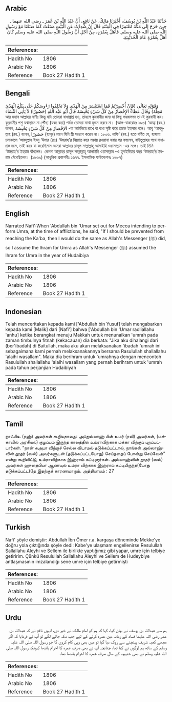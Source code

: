 ## Arabic


<div dir="rtl" lang="ar" style={{fontSize:'larger',backgroundColor:'#f8f9fa',padding:20}}>
حَدَّثَنَا عَبْدُ اللَّهِ بْنُ يُوسُفَ، أَخْبَرَنَا مَالِكٌ، عَنْ نَافِعٍ، أَنَّ عَبْدَ اللَّهِ بْنَ عُمَرَ ـ رضى الله عنهما ـ حِينَ خَرَجَ إِلَى مَكَّةَ مُعْتَمِرًا فِي الْفِتْنَةِ قَالَ إِنْ صُدِدْتُ عَنِ الْبَيْتِ صَنَعْتُ كَمَا صَنَعْنَا مَعَ رَسُولِ اللَّهِ صلى الله عليه وسلم‏.‏ فَأَهَلَّ بِعُمْرَةٍ، مِنْ أَجْلِ أَنَّ رَسُولَ اللَّهِ صلى الله عليه وسلم كَانَ أَهَلَّ بِعُمْرَةٍ عَامَ الْحُدَيْبِيَةِ‏.‏
</div>
<div style={{backgroundColor:'#f8f9fa',padding:20, marginBottom: 10}}><table> <thead> <tr> <th>References:</th> <th></th> </tr> </thead> <tbody><tr><td>Hadith No</td><td>1806</td></tr><tr><td>Arabic No</td><td>1806</td></tr><tr><td>Reference</td><td>Book 27 Hadith 1</td></tr></tbody></table></div>

## Bengali


<div dir="ltr" lang="bn" style={{fontSize:'larger',backgroundColor:'#f8f9fa',padding:20}}>
وَقَوْلِهِ تَعَالَى (فَإِنْ أُحْصِرْتُمْ فَمَا اسْتَيْسَرَ مِنْ الْهَدْيِ وَلاَ تَحْلِقُوا رُءُوسَكُمْ حَتَّى يَبْلُغَ الْهَدْيُ مَحِلَّهُ) وَقَالَ عَطَاءٌ الإِحْصَارُ مِنْ كُلِّ شَيْءٍ يَحْبِسُهُ قَالَ أَبُو عَبْد اللهِ (حَصُورًا) لاَ يَأْتِي النِّسَاءَ আর মহান আল্লাহর বাণীঃ কিন্তু যদি তোমরা বাধাপ্রাপ্ত হও, তাহলে কুরবানীর জন্য যা কিছু সহজলভ্য তা-ই কুরবানী কর। কুরবানীর পশু যথাস্থানে না পৌঁছা (যবহ করা) পর্যন্ত তোমরা মাথা মুন্ডন করবে না। (আল-বাকারাহঃ ১৯৬) ‘আত্বা (রহ.) বলেন, الإحْصَارُ مِنْ كُلِّ شَيْءٍ يَحْبِسُهُ -যা আটকিয়ে রাখে বা বাধা সৃষ্টি করে তাকে ইহসার বলে। আবূ ‘আবদুল্লাহ (রহ.) বলেন, حَصُورًا (হাসূর) মানে যিনি স্ত্রী সম্ভোগ করেন না। ১৮০৬. নাফি‘ (রহ.) হতে বর্ণিত যে, হাঙ্গামা চলাকালে ‘আবদুল্লাহ ইবনু ‘উমার (রাঃ) ‘উমরাহ’র নিয়্যাত করে মক্কায় রওয়ানা হবার পর বললেন, বাইতুল্লাহর পথে বাধাগ্রস্ত হলে, তাই করব যা করেছিলাম আমরা আল্লাহর রাসূল সাল্লাল্লাহু আলাইহি ওয়াসাল্লাম -এর সঙ্গে। তাই তিনি ‘উমরাহ’র ইহরাম বাঁধলেন। কেননা আল্লাহর রাসূল সাল্লাল্লাহু আলাইহি ওয়াসাল্লাম -ও হুদাইবিয়ার বছর ‘উমরাহ’র ইহরাম বেঁধেছিলেন। (১৬৩৯) (আধুনিক প্রকাশনীঃ ১৬৭৭. ইসলামিক ফাউন্ডেশনঃ ১৬৮৭)
</div>
<div style={{backgroundColor:'#f8f9fa',padding:20, marginBottom: 10}}><table> <thead> <tr> <th>References:</th> <th></th> </tr> </thead> <tbody><tr><td>Hadith No</td><td>1806</td></tr><tr><td>Arabic No</td><td>1806</td></tr><tr><td>Reference</td><td>Book 27 Hadith 1</td></tr></tbody></table></div>

## English


<div dir="ltr" lang="en" style={{fontSize:'larger',backgroundColor:'#f8f9fa',padding:20}}>
Narrated Nafi':When 'Abdullah bin 'Umar set out for Mecca intending to perform Umra, at the time of afflictions, he said, "If I should be prevented from reaching the Ka'ba, then I would do the same as Allah's Messenger (ﷺ) did, so I assume the lhram for Umra as Allah's Messenger (ﷺ) assumed the Ihram for Umra in the year of Hudaibiya
</div>
<div style={{backgroundColor:'#f8f9fa',padding:20, marginBottom: 10}}><table> <thead> <tr> <th>References:</th> <th></th> </tr> </thead> <tbody><tr><td>Hadith No</td><td>1806</td></tr><tr><td>Arabic No</td><td>1806</td></tr><tr><td>Reference</td><td>Book 27 Hadith 1</td></tr></tbody></table></div>

## Indonesian


<div dir="ltr" lang="id" style={{fontSize:'larger',backgroundColor:'#f8f9fa',padding:20}}>
Telah menceritakan kepada kami ['Abdullah bin Yusuf] telah mengabarkan kepada kami [Malik] dari [Nafi'] bahwa ['Abdullah bin 'Umar radliallahu 'anhu] ketika berangkat menuju Makkah untuk menunaikan 'umrah pada zaman timbulnya fitnah (kekacauan) dia berkata: "Jika aku dihalangi dari (ber'ibadah) di Baitullah, maka aku akan melaksanakan 'ibadah 'umrah ini sebagaimana kami pernah melaksanakannya bersama Rasulullah shallallahu 'alaihi wasallam". Maka dia berihram untuk 'umrahnya dengan mencontoh Rasulullah shallallahu 'alaihi wasallam yang pernah berihram untuk 'umrah pada tahun perjanjian Hudaibiyah
</div>
<div style={{backgroundColor:'#f8f9fa',padding:20, marginBottom: 10}}><table> <thead> <tr> <th>References:</th> <th></th> </tr> </thead> <tbody><tr><td>Hadith No</td><td>1806</td></tr><tr><td>Arabic No</td><td>1806</td></tr><tr><td>Reference</td><td>Book 27 Hadith 1</td></tr></tbody></table></div>

## Tamil


<div dir="ltr" lang="ta" style={{fontSize:'larger',backgroundColor:'#f8f9fa',padding:20}}>
நாஃபிஉ (ரஹ்) அவர்கள் கூறியதாவது: அப்துல்லாஹ் பின் உமர் (ரலி) அவர்கள், (மக்காவில் அரசியல்) குழப்பம் இருந்த காலத்தில் உம்ராவிற்காக மக்கா விற்குப் புறப்பட்டார்கள். “நான் கஅபா விற்குச் செல்ல விடாமல் தடுக்கப்பட்டால், நாங்கள் அல்லாஹ்வின் தூதர் (ஸல்) அவர்களுடன் (தடுக்கப்பட்டபோது) செய்ததைப் போன்று செய்வேன்” என்று கூறிவிட்டு, உம்ராவிற்காக இஹ்ராம் கட்டினார்கள். அல்லாஹ்வின் தூதர் (ஸல்) அவர்கள் ஹுதைபியா ஆண்டில் உம்ரா விற்காக இஹ்ராம் கட்டியிருந்த(போது தடுக்கப்பட்ட)தே இதற்குக் காரணமாகும். அத்தியாயம் : 27
</div>
<div style={{backgroundColor:'#f8f9fa',padding:20, marginBottom: 10}}><table> <thead> <tr> <th>References:</th> <th></th> </tr> </thead> <tbody><tr><td>Hadith No</td><td>1806</td></tr><tr><td>Arabic No</td><td>1806</td></tr><tr><td>Reference</td><td>Book 27 Hadith 1</td></tr></tbody></table></div>

## Turkish


<div dir="ltr" lang="tr" style={{fontSize:'larger',backgroundColor:'#f8f9fa',padding:20}}>
Nafi' şöyle demiştir: Abdullah İbn Ömer r.a. kargaşa döneminde Mekke'ye doğru yola çıktığında şöyle dedi: Kabe'ye ulaşmam engellenirse Resulullah Sallallahu Aleyhi ve Sellem ile birlikte yaptığımız gibi yapar, umre için telbiye getiririm. Çünkü Resulullah Sallallahu Aleyhi ve Sellem de Hudeybiye antlaşmasının imzalandığı sene umre için telbiye getirmişti
</div>
<div style={{backgroundColor:'#f8f9fa',padding:20, marginBottom: 10}}><table> <thead> <tr> <th>References:</th> <th></th> </tr> </thead> <tbody><tr><td>Hadith No</td><td>1806</td></tr><tr><td>Arabic No</td><td>1806</td></tr><tr><td>Reference</td><td>Book 27 Hadith 1</td></tr></tbody></table></div>

## Urdu


<div dir="rtl" lang="ur" style={{fontSize:'larger',backgroundColor:'#f8f9fa',padding:20}}>
ہم سے عبداللہ بن یوسف نے بیان کیا، کہا کہ ہم کو امام مالک نے خبر دی، انہیں نافع نے کہ عبداللہ بن عمر رضی اللہ عنہما فساد کے زمانہ میں عمرہ کرنے کے لیے جب مکہ جانے لگے تو آپ نے فرمایا کہ اگر مجھے کعبہ شریف پہنچنے سے روک دیا گیا تو میں بھی وہی کام کروں گا جو رسول اللہ صلی اللہ علیہ وسلم کے ساتھ ہم لوگوں نے کیا تھا، چنانچہ آپ نے بھی صرف عمرہ کا احرام باندھا کیونکہ رسول اللہ صلی اللہ علیہ وسلم نے بھی حدیبیہ کے سال صرف عمرہ کا احرام باندھا تھا۔
</div>
<div style={{backgroundColor:'#f8f9fa',padding:20, marginBottom: 10}}><table> <thead> <tr> <th>References:</th> <th></th> </tr> </thead> <tbody><tr><td>Hadith No</td><td>1806</td></tr><tr><td>Arabic No</td><td>1806</td></tr><tr><td>Reference</td><td>Book 27 Hadith 1</td></tr></tbody></table></div>